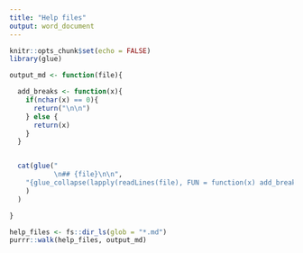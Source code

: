 ```yaml
---
title: "Help files"
output: word_document
---
```


```r
knitr::opts_chunk$set(echo = FALSE)
library(glue)
```

```r
output_md <- function(file){

  add_breaks <- function(x){
    if(nchar(x) == 0){
      return("\n\n") 
    } else {
      return(x)
    }
  }


  cat(glue(" 
           \n## {file}\n\n",
    "{glue_collapse(lapply(readLines(file), FUN = function(x) add_breaks(x)))} \n\n"
    )
  )

}
```

```r
help_files <- fs::dir_ls(glob = "*.md")
purrr::walk(help_files, output_md)
```


